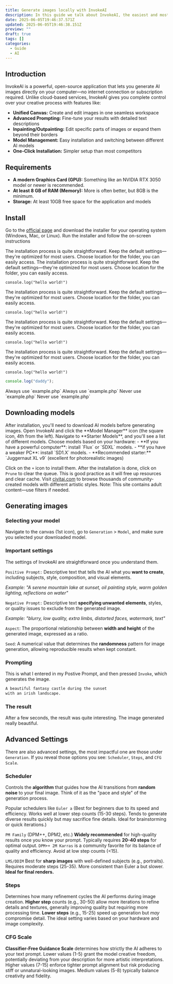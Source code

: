 ```yaml
---
title: Generate images locally with InvokeAI
description: In this guide we talk about InvokeAI, the easiest and most powerful way to generate AI images.
date: 2025-06-05T19:46:37.571Z
updated: 2025-06-05T19:46:38.151Z
preview: ""
draft: true
tags: []
categories:
  - Guide
  - AI
---
```


<CustomImage src="screenshot-invokeai.png" />

## Introduction
InvokeAI is a powerful, open-source application that lets you generate AI images directly on your computer—no internet connection or subscription required. Unlike cloud-based services, InvokeAI gives you complete control over your creative process with features like:
- **Unified Canvas:** Create and edit images in one seamless workspace
- **Advanced Prompting:** Fine-tune your results with detailed text descriptions
- **Inpainting/Outpainting:** Edit specific parts of images or expand them beyond their borders
- **Model Management:** Easy installation and switching between different AI models
- **One-Click Installation:** Simpler setup than most competitors

## Requirements
- **A modern Graphics Card (GPU):** Something like an NVIDIA RTX 3050 model or newer is recommended.
- **At least 8 GB of RAM (Memory):** More is often better, but 8GB is the minimum.
- **Storage:** At least 10GB free space for the application and models

## Install
Go to the [official page](https://www.invoke.com/downloads) and download the installer for your operating system (Windows, Mac, or Linux). Run the installer and follow the on-screen instructions

<Callout type="info">
The installation process is quite straightforward. Keep the default settings—they're optimized for most users. Choose location for the folder, you can easily access.
</Callout>

<Callout type="info">
The installation process is quite straightforward. Keep the default settings—they're optimized for most users. Choose location for the folder, you can easily access.

`console.log("hello world!")`
</Callout>

<Callout type="warning">
The installation process is quite straightforward. Keep the default settings—they're optimized for most users. Choose location for the folder, you can easily access.

`console.log("hello world!")`
</Callout>

<Callout type="danger">
The installation process is quite straightforward. Keep the default settings—they're optimized for most users. Choose location for the folder, you can easily access.

`console.log("hello world!")`
</Callout>


<Callout type="success">
The installation process is quite straightforward. Keep the default settings—they're optimized for most users. Choose location for the folder, you can easily access.

`console.log("hello world!")`

```js
console.log("daddy");
```
</Callout>

<Dos dos>
Always use `example.php`
</Dos>
<Dos dos>
Always use `example.php`
</Dos>
<Dos donts>
Never use `example.php`
</Dos>
<Dos donts>
Never use `example.php`
</Dos>



## Downloading models
<Steps>
  <Step title="Navigate to Model Manager">
  After installation, you'll need to download AI models before generating images. Open InvokeAI and click the **Model Manager** icon (the square icon, 4th from the left).
  </Step>
  <Step title="Installing a Starter Model">
  Navigate to **Starter Models**, and you'll see a list of different models. Choose models based on your hardware:
-  **If you have a powerful computer**: install `Flux` or `SDXL` models.
-  **if you have a weaker PC**: install `SD1.X`  models.
-  **Recommended starter:** `Juggernaut XL v9` (excellent for photorealistic images)

Click on the `+` icon to install them.
  </Step>
  <Step title="Prune clean-up">
  After the installation is done, click on `Prune` to clear the queue. This is good practice as it will free up resources and clear cache.
  </Step>
</Steps>
<Callout>
Visit [civitai.com](https://civitai.com) to browse thousands of community-created models with different artistic styles.
</Callout>
<Callout type="warning">
Note: This site contains adult content—use filters if needed.
</Callout>

## Generating images

### Selecting your model
Navigate to the canvas (1st icon), go to `Generation` > `Model`, and make sure you selected your downloaded model.
<CustomImage src="generation-model.png" />

### Important settings 

The settings of InvokeAI are straightforward once you understand them.

`Positive Prompt:` Descriptive text that tells the AI what you **want to create**, including subjects, style, composition, and visual elements.

*Example: "A serene mountain lake at sunset, oil painting style, warm golden lighting, reflections on water"*

`Negative Prompt:` Descriptive text **specifying unwanted elements**, styles, or quality issues to exclude from the generated image.

*Example: "blurry, low quality, extra limbs, distorted faces, watermark, text"*


`Aspect`: The proportional relationship between **width and height** of the generated image, expressed as a ratio.


`Seed`: A numerical value that determines the **randomness** pattern for image generation, allowing reproducible results when kept constant.

### Prompting

This is what I entered in my Postive Prompt, and then pressed `Invoke`, which generates the image.

```md
A beautiful fantasy castle during the sunset
with an irish landscape.
```
### The result
After a few seconds, the result was quite interesting. The image generated really beautiful.

<CustomImage src="2025-06-06-01-24-36.png"  />

## Advanced Settings
There are also advanced settings, the most impactful one are those under `Generation`. If you reveal those options you see: `Scheduler`, `Steps`, and `CFG Scale`.

### Scheduler
Controls the **algorithm** that guides how the AI transitions from **random noise** to your final image. Think of it as the "pace and style" of the generation process.

Popular schedulers like `Euler a` (Best for beginners due to its speed and efficiency. Works well at lower step counts (15-30 steps). Tends to generate diverse results quickly but may sacrifice fine details. Ideal for brainstorming or quick iterations.)

`PM Family` (DPM++, DPM2, etc.) **Widely recommended** for high-quality results once you know your prompt. Typically requires **20-40 steps** for optimal output. `DPM++ 2M Karras` is a community favorite for its balance of quality and efficiency. Avoid at low step counts (\<15).

`LMS/DDIM` Best for **sharp images** with well-defined subjects (e.g., portraits). Requires moderate steps (25-35). More consistent than Euler a but slower. **Ideal for final renders.**

### Steps
Determines how many refinement cycles the AI performs during image creation. **Higher step** counts (e.g., 30-50) allow more iterations to refine details and textures, generally improving quality but requiring more processing time. **Lower steps** (e.g., 15-25) speed up generation but *may* compromise detail. The ideal setting varies based on your hardware and image complexity.

### CFG Scale
**Classifier-Free Guidance Scale** determines how strictly the AI adheres to your text prompt. Lower values (1-5) grant the model creative freedom, potentially deviating from your description for more artistic interpretations. Higher values (7-15) enforce tighter prompt alignment but risk producing stiff or unnatural-looking images. Medium values (5-8) typically balance creativity and fidelity.